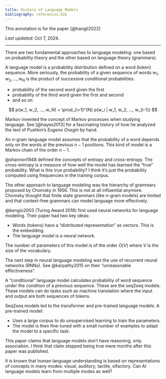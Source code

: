 ```yaml
---
title: History of Language Models
bibliography: references.bib
---
```


::: {.callout-note}
This annotation is for the paper [@hangli2022]
:::

_Last updated_: Oct 7, 2024.

---

There are two fundamental approaches to language modeling: one based on probability theory and the
other based on language theory (grammars).

A language model is a probability distribution defined on a word (token) sequence.
More seriously, the probability of a given sequence of words $w_1, w_2, ..., w_N$
is the product of successive conditional probabilities:

- probability of the second word given the first
- probability of the third word given the first and second
- and so on

$$
p(w_1, w_2, ..., w_N) = \prod_{i=1}^{N} p(w_i | w_1, w_2, ..., w_{i-1})
$$


Markov invented the concept of Markov processes when studying language.
See [@hayes2013] for a fascinating history of how he analyzed the text of
Pushkin's _Eugene Onegin_ by hand.

An $n$-gram language model assumes that the probability of a word depends
only on the words at the previous $n - 1$ positions. This kind of model
is a Markov chain of the order $n - 1$.

@shannon1948 defined the concepts of entropy and cross-entropy. The cross-entropy
is a measure of how well the model has learned the "true" probability. What is
this true probability? I think it's just the probability computed using frequencies
in the training corpus.

The other approach to language modeling was the hierarchy of grammars proposed by
Chomsky in 1956. This is not at all influential anymore. Chomsky thought that
finite state grammars (like n-gram models) are limited and that context-free
grammars can model language more effectively.

@bengio2003 (Turing Award 2018) first used neural networks for language
modeling. Their paper had two key ideas:

- Words (tokens) have a "distributed representation" as vectors. This is the embedding.
- The language model is a neural network.

The number of parameters of this model is of the order $O(V)$ where $V$ is the size of the vocabulary.

The next step in neural language modeling was the use of recurrent neural networks (RNNs).
See @karpathy2015 on their "unreasonable effectiveness".

A "conditional" language model calculates probability of word sequence under the
condition of a previous sequence. These are the seq2seq models. These models can
do tasks such as machine translation where the input and output are both sequences of tokens.

Seq2seq models led to the transformer and pre-trained language models. A pre-trained model:

- Uses a large corpus to do unsupervised learning to train the parameters.
- The model is then fine-tuned with a small number of examples to adapt the model to a specific task.

This paper claims that language models don't have reasoning, only association. I think
that claim stopped being true mere months after this paper was published.

It is known that human language understanding is based on representations of concepts in many modes: visual, auditory, tactile, olfactory. Can AI language models learn from multiple modes as well?
